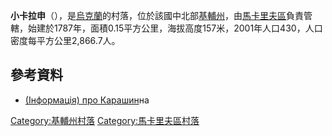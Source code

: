 {{coord|50|20|36|N|29|38|4|E|scale:30000|display=title}}

'''小卡拉申'''（{{lang-uk|Малий Карашин}}），是[[烏克蘭|烏克蘭]]的村落，位於該國中北部[[基輔州|基輔州]]，由[[馬卡里夫區|馬卡里夫區]]負責管轄，始建於1787年，面積0.15平方公里，海拔高度157米，2001年人口430，人口密度每平方公里2,866.7人。

==參考資料==
* [http://adm.makariv.org/index.php?option=com_content&view=article&id=133 (Інформація) про Карашин]на {{Wayback|url=http://adm.makariv.org/index.php?option=com_content&view=article&id=133 |date=20150402000656 }}

{{DEFAULTSORT:Малий Карашин}}
[[Category:基輔州村落|Category:基輔州村落]]
[[Category:馬卡里夫區村落|Category:馬卡里夫區村落]]


{{Kiev-geo-stub}}